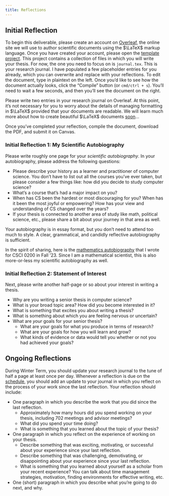 ```yaml
---
title: Reflections
---
```

 
## Initial Reflection

To begin this deliverable, please create an account on [Overleaf](https://www.overleaf.com/project), the online site we will use to author scientific documents using the $\LaTeX$ markup language. Once you have created your account, please open the [template project](https://www.overleaf.com/latex/templates/middlebury-computer-science-thesis-template/mdfptvfzqfbt). This project contains a collection of files in which you will write your thesis. For now, the one you need to focus on is `journal.tex`. This is your research journal. I have populated a few placeholder entries for you already, which you can overwrite and replace with your reflections. To edit the document, type in plaintext on the left. Once you'd like to see how the document actually looks,  click the "Compile" button (or `cmd/ctrl + s`). You'll need to wait a few seconds, and then you'll see the document on the right. 

Please write two entries in your research journal on Overleaf. At this point, it's not necessary for you to worry about the details of managing formatting in $\LaTeX$ provided that your documents are readable. We will learn much more about how to create beautiful $\LaTeX$ documents [soon](latex.qmd)...

Once you've completed your reflection, compile the document, download the PDF, and submit it on Canvas. 

### Initial Reflection 1: My Scientific Autobiography

Please write roughly one page for your *scientific autobiography*. In your autobiography, please address the following questions: 

- Please describe your history as a learner and practitioner of computer science. You don't have to list out all the courses you've ever taken, but please consider a few things like: how did you decide to study computer science? 
- What's a course that's had a major impact on you? 
- When has CS been the hardest or most discouraging for you? When has it been the most joyful or empowering? How has your view and understanding of CS changed over the years? 
- If your thesis is connected to another area of study like math, political science, etc., please share a bit about your journey in that area as well. 

Your autobiography is in essay format, but you don't need to attend too much to style. A clear, grammatical, and candidly reflective autobiography is sufficient. 

In the spirit of sharing, here is the [mathematics autobiography](https://www.philchodrow.prof/math-autobiography.html) that I wrote for CSCI 0200 in Fall '23. Since I am a mathematical scientist, this is also more-or-less my scientific autobiography as well. 

### Initial Reflection 2: Statement of Interest

Next, please write another half-page or so about your interest in writing a thesis. 

- Why are you writing a senior thesis in computer science?
- What is your broad topic area? How did you become interested in it? 
- What is something that excites you about writing a thesis?
- What is something about which you are feeling nervous or uncertain? 
- What are *your* goals for your senior thesis? 
    - What are your goals for what you produce in terms of research?
    - What are your goals for how you will learn and grow?
    - What kinds of evidence or data would tell you whether or not you had achieved your goals?

## Ongoing Reflections

During Winter Term, you should update your research journal to the tune of half a page at least once per day. Whenever a reflection is due on the [schedule](../index.qmd), you should add an update to your journal in which you reflect on the process of your work since the last reflection. Your reflection should include: 

- One paragraph in which you describe the work that you did since the last reflection. 
    - Approximately how many hours did you spend working on your thesis, including 702 meetings and advisor meetings? 
    - What did you spend your time doing?
    - What is something that you learned about the topic of your thesis?
- One paragraph in which you reflect on the experience of working on your thesis. 
    - Describe something that was exciting, motivating, or successful about your experience since your last reflection. 
    - Describe something that was challenging, demotivating, or disappointing about your experience since your last reflection. 
    - What is something that you learned about yourself as a scholar from your recent experience? You can talk about time management strategies, motivation, finding environments for effective writing, etc. 
- One (short) paragraph in which you describe what you're going to do next, and why. 